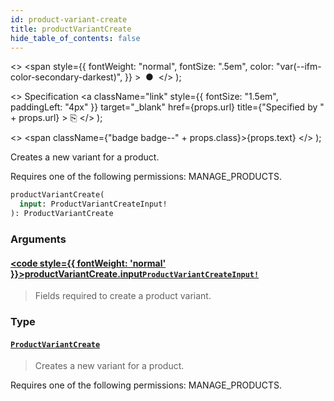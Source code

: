 ```yaml
---
id: product-variant-create
title: productVariantCreate
hide_table_of_contents: false
---
```


  <>
    <span
      style={{
        fontWeight: "normal",
        fontSize: ".5em",
        color: "var(--ifm-color-secondary-darkest)",
      }}
    >
      &nbsp;●&nbsp;
    </span>
  </>
);

  <>
    Specification
    <a
      className="link"
      style={{ fontSize: "1.5em", paddingLeft: "4px" }}
      target="\_blank"
      href={props.url}
      title={"Specified by " + props.url}
    >
      ⎘
    </a>
  </>
);

  <>
    <span className={"badge badge--" + props.class}>{props.text}</span>
  </>
);

Creates a new variant for a product.

Requires one of the following permissions: MANAGE_PRODUCTS.

```graphql
productVariantCreate(
  input: ProductVariantCreateInput!
): ProductVariantCreate
```

### Arguments

#### [<code style={{ fontWeight: 'normal' }}>productVariantCreate.<b>input</b></code>](#)<Bullet />[`ProductVariantCreateInput!`](../../api-reference/inputs/product-variant-create-input) <Badge class="secondary" text="non-null"/> <Badge class="secondary" text="input"/>

> Fields required to create a product variant.

### Type

#### [`ProductVariantCreate`](../../api-reference/objects/product-variant-create) <Badge class="secondary" text="object"/>

> Creates a new variant for a product.

Requires one of the following permissions: MANAGE_PRODUCTS.

>
